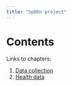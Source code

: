 ```yaml
---
title: "Sp00n project"
---
```


# Contents

Links to chapters:

1. [Data collection](1_collect_data.html)
1. [Health data](2_health_data)
